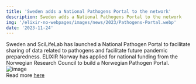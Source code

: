 ---
title: 'Sweden adds a National Pathogens Portal to the network'
description: Sweden adds a National Pathogens Portal to the network
img: '/elixir-no-webpages/images/news/2023/Pathogens-Portal.webp'
date: '2023-11-24'
---

Sweden and SciLifeLab has launched a National Pathogen Portal to facilitate sharing of data related to pathogens and facilitate future pandemic preparedness. ELIXIR Norway has applied for national funding from the Norwegian Research Council to build a Norwegian Pathogen Portal.
<br/>
![image](/images/news/2023/Pathogens-Portal.webp)
<br/>
Read more [here](https://www.ebi.ac.uk/about/news/updates-from-data-resources/extending-the-network-of-infectious-disease-data-portals-developments-in-sweden-and-the-netherlands/)